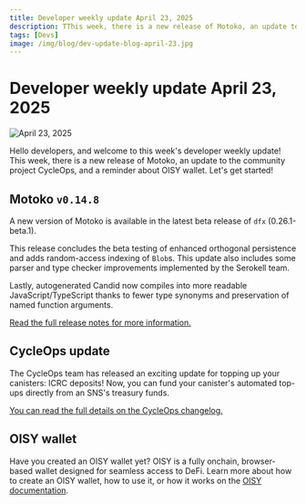```yaml
---
title: Developer weekly update April 23, 2025
description: TThis week, there is a new release of Motoko, an update to the community project CycleOps, and a reminder about OISY wallet.
tags: [Devs]
image: /img/blog/dev-update-blog-april-23.jpg
---
```


# Developer weekly update April 23, 2025

![April 23, 2025](../../static/img/blog/dev-update-blog-april-23.jpg)

Hello developers, and welcome to this week's developer weekly update! This week, there is a new release of Motoko, an update to the community project CycleOps, and a reminder about OISY wallet. Let's get started!

## Motoko `v0.14.8`

A new version of Motoko is available in the latest beta release of `dfx` (0.26.1-beta.1).

This release concludes the beta testing of enhanced orthogonal persistence and adds random-access indexing of `Blob`s. This update also includes some parser and type checker improvements implemented by the Serokell team.

Lastly, autogenerated Candid now compiles into more readable JavaScript/TypeScript thanks to fewer type synonyms and preservation of named function arguments.

[Read the full release notes for more information.](https://forum.dfinity.org/t/some-notable-features-in-the-new-moc-0-14-8/44302)

## CycleOps update

The CycleOps team has released an exciting update for topping up your canisters: ICRC deposits! Now, you can fund your canister's automated top-ups directly from an SNS's treasury funds.

[You can read the full details on the CycleOps changelog.](https://docs.cycleops.dev/changelog/icrc-deposits)

## OISY wallet

Have you created an OISY wallet yet? OISY is a fully onchain, browser-based wallet designed for seamless access to DeFi. Learn more about how to create an OISY wallet, how to use it, or how it works on the [OISY documentation](https://docs.oisy.com/using-oisy-wallet/how-tos/creating-a-wallet).


